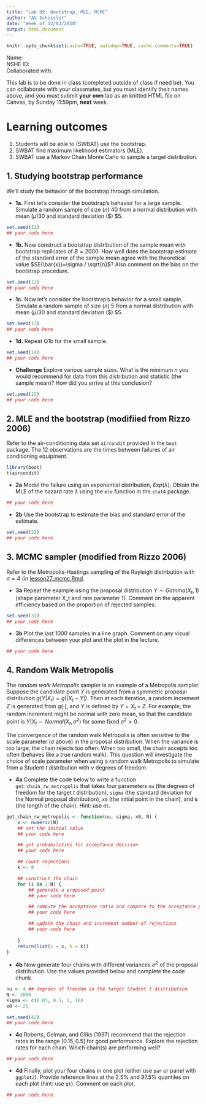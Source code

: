 ```yaml
---
title: "Lab 09: Bootstrap, MLE, MCMC"
author: "AG Schissler"
date: "Week of 12/03/2018"
output: html_document
---
```


```r
knitr::opts_chunk$set(cache=TRUE, autodep=TRUE, cache.comments=TRUE)
```

Name:  
NSHE ID:  
Collaborated with:  

This lab is to be done in class (completed outside of class if need be). You can collaborate with your classmates, but you must identify their names above, and you must submit **your own** lab as an knitted HTML file on Canvas, by Sunday 11:59pm, **next** week.

Learning outcomes
===

1) Students will be able to (SWBAT) use the bootstrap.
2) SWBAT find maximum likelihood estimators (MLE).
3) SWBAT use a Markov Chain Monte Carlo to sample a target distribution.

## 1. Studying bootstrap performance

We'll study the behavior of the bootstrap through simulation. 

- **1a.** First let's consider the bootstrap's behavior for a large sample. Simulate a random sample of size ($n$) 40 from a normal distribution with mean ($\mu$)30 and standard deviation ($\sigma) $5.

```r
set.seed(11)
## your code here

```

- **1b.** Now construct a bootstrap distribution of the sample mean with bootstrap replicates of $B=2000$. How well does the bootstrap estimate of the standard error of the sample mean agree with the theoretical value $SE(\bar{x})=\sigma / \sqrt{n}$? Also comment on the bias on the bootstrap procedure.

```r
set.seed(12)
## your code here

```

- **1c.** Now let's consider the bootstrap's behavior for a small sample. Simulate a random sample of size ($n$) 5 from a normal distribution with mean ($\mu$)30 and standard deviation ($\sigma) $5.

```r
set.seed(13)
## your code here

```

- **1d.** Repeat Q1b for the small sample.

```r
set.seed(14)
## your code here

```

- **Challenge** Explore various sample sizes. What is the minimum $n$ you would recommend for data from this distribution and statistic (the sample mean)? How did you arrive at this conclusion?

```r
set.seed(15)
## your code here

```

## 2. MLE and the bootstrap (modifiied from Rizzo 2006)

Refer to the air-conditioning data set `aircondit` provided in the `boot` package. The 12 observations are the times between failures of air conditioning equipment. 

```r
library(boot)
t(aircondit)
```

- **2a** Model the failure using an exponential distribution, $Exp(\lambda)$. Obtain the MLE of the hazard rate $\lambda$ using the `mle` function in the `stat4` package.

```r
## your code here

```

- **2b** Use the bootstrap to estimate the bias and standard error of the estimate.

```r
set.seed(22)
## your code here

```

## 3. MCMC sampler (modified from Rizzo 2006)

Refer to the Metropolis-Hastings sampling of the Rayleigh distribution with $\sigma=4$ (in [lesson27_mcmc.Rmd](https://github.com/grizant/STAT445/blob/master/lesson27_mcmc/lesson27_mcmc.Rmd).

- **3a** Repeat the example using the proposal distribution $Y \sim Gamma(X_t, 1)$ (shape parameter X_t and rate parameter 1). Comment on the apparent efficiency based on the proportion of rejected samples.

```r
set.seed(31)
## your code here

```

- **3b** Plot the last 1000 samples in a line graph. Comment on any visual differences between your plot and the plot in the lecture.

```r
## your code here

```

## 4. Random Walk Metropolis

The *random walk Metropolis* sampler is an example of a Metropolis sampler. Suppose the candidate point $Y$ is generated from a symmetric proposal distribution $g(Y|X_t)=g(|X_t-Y|)$. Then at each iteration, a random increment $Z$ is generated from $g(\cdot)$, and $Y$ is defined by $Y = X_t + Z$. For example, the random increment might be normal with zero mean, so that the candidate point is $Y|X_t \sim Normal(X_t, \sigma^2)$ for some fixed $\sigma^2 > 0$.

The convergence of the random walk Metropolis is often sensitive to the scale parameter ($\sigma$ above) in the proposal distribution. When the variance is too large, the chain rejects too often. When too small, the chain accepts too often (behaves like a true random walk). This question will investigate the choice of scale parameter when using a random walk Metropolis to simulate from a Student $t$ distribution with $\nu$ degrees of freedom.

- **4a** Complete the code below to write a function `get_chain_rw_metropolis` that takes four parameters `nu` (the degrees of freedom for the target $t$ distribution), `sigma` (the standard deviation for the Normal proposal distribution), `x0` (the initial point in the chain), and `N` (the length of the chain). Hint: use `dt`.

```r
get_chain_rw_metropolis <- function(nu, sigma, x0, N) {
    x <- numeric(N)
    ## set the initial value
    ## your code here

    ## get probabilities for acceptance decision
    ## your code here

    ## count rejections
    k <- 0

    ## construct the chain
    for (i in 2:N) {
        ## generate a proposed point
        ## your code here

        ## compute the acceptance ratio and compare to the acceptance probability
        ## your code here

        ## update the chain and increment number of rejections
        ## your code here
        
    }
    return(list(x = x, k = k))
}
```

- **4b** Now generate four chains with different variances $\sigma^2$ of the proposal distribution. Use the values provided below and complete the code chunk.

```r
nu <- 4 ## degrees of freedom in the target Student t distribution
N <- 2000
sigma <- c(0.05, 0.5, 2, 16)
x0 <- 25

set.seed(42)
## your code here
```

- **4c** Roberts, Gelman, and Gilks (1997) recommend that the rejection rates in the range $[0.15, 0.5]$ for good performance. Explore the rejection rates for each chain. Which chain(s) are performing well?

```r
## your code here

```

- **4d** Finally, plot your four chains in one plot (either use `par` or panel with `ggplot2`). Provide reference lines at the 2.5% and 97.5% quantiles on each plot (hint: use `qt`). Comment on each plot.

```r
## your code here

```
